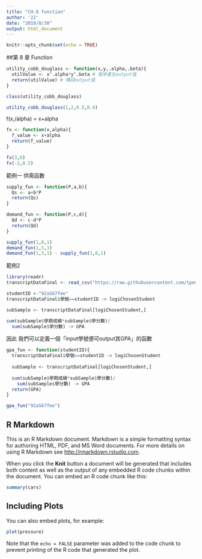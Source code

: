 ```yaml
---
title: "CH.8 function"
author: '22'
date: "2019/8/30"
output: html_document
---
```


```r
knitr::opts_chunk$set(echo = TRUE)
```

##第 8 章 Function 
```r
utility_cobb_douglass <- function(x,y,.alpha,.beta){
  utilValue <- x^.alpha*y^.beta # 程序產生output值
  return(utilValue) # 傳回output值
}
```

```r
class(utility_cobb_douglass)
```

```r
utility_cobb_douglass(1,2,0.5,0.8)
```

f(x,/alpha) = x+alpha
```r
fx <- function(x,alpha){
  f_value <- x+alpha
  return(f_value)
}
```

```r
fx(3,6)
fx(-2,0.5)
```


範例一 供需函數
```r
supply_fun <- function(P,a,b){
  Qs <- a+b*P
  return(Qs)
}

demand_fun <- function(P,c,d){
  Qd <- c-d*P
  return(Qd)
}
```

```r
supply_fun(1,0,1)
demand_fun(1,5,1)
demand_fun(1,5,1) - supply_fun(1,0,1)
```

範例2
```r
library(readr)
transcriptDataFinal <- read_csv("https://raw.githubusercontent.com/tpemartin/github-data/master/transcriptDataFinal.csv")
```

```r
studentID <-"92aS67fee" 
transcriptDataFinal$學號==studentID -> logiChosenStudent

subSample <- transcriptDataFinal[logiChosenStudent,]

sum(subSample$學期成績*subSample$學分數)/
  sum(subSample$學分數) -> GPA
```
因此 我們可以定義一個「input學號便可output其GPA」的函數

```r
gpa_fun <- function(studentID){
  transcriptDataFinal$學號==studentID -> logiChosenStudent
  
  subSample <- transcriptDataFinal[logiChosenStudent,]
  
  sum(subSample$學期成績*subSample$學分數)/
    sum(subSample$學分數) -> GPA
  return(GPA)
}
```

```r
gpa_fun("92aS67fee")
```








## R Markdown

This is an R Markdown document. Markdown is a simple formatting syntax for authoring HTML, PDF, and MS Word documents. For more details on using R Markdown see <http://rmarkdown.rstudio.com>.

When you click the **Knit** button a document will be generated that includes both content as well as the output of any embedded R code chunks within the document. You can embed an R code chunk like this:

```r
summary(cars)
```

## Including Plots

You can also embed plots, for example:

```r
plot(pressure)
```

Note that the `echo = FALSE` parameter was added to the code chunk to prevent printing of the R code that generated the plot.
